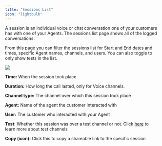 ```yaml
---
title: "Sessions List"
icon: "lightbulb"
---
```


A session is an individual voice or chat conversation one of your customers has with one of your Agents. The sessions list page shows all of the logged conversations. 

From this page you can filter the sessions list for Start and End dates and times, specific Agent names, channels, and users. You can also toggle to only show tests in the list.

![](/mintlify/images/sessiondetails.jpg)

**Time:** When the session took place

**Duration:** How long the call lasted, only for Voice channels.

**Channel type:** The channel over which this session took place

**Agent:** Name of the agent the customer interacted with

**User:** The customer who interacted with your Agent

**Test:** Whether this session was over a test channel or not. Click [here](/workspaces/Agents) to learn more about test channels

**Copy (icon):** Click this to copy a shareable link to the specific session &#x20;
